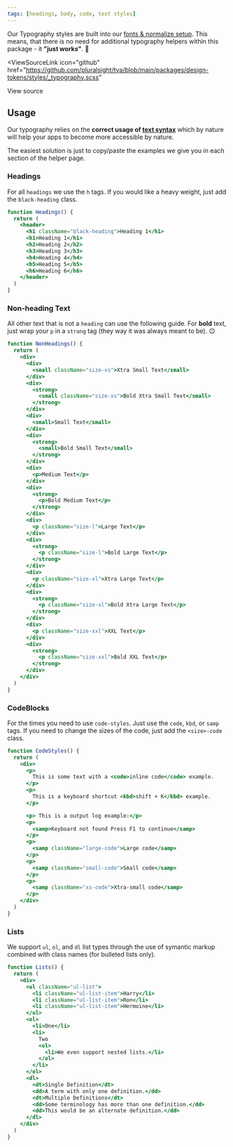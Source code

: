 ```yaml
---
tags: [headings, body, code, text styles]
---
```



Our Typography styles are built into our [fonts & normalize setup](../getting-started/installation.md#ps-tt-commons-font). This means, that there is no need for additional typography helpers within this package - it **"just works"**. :raised_hands:

<ViewSourceLink
  icon="github"
  href="https://github.com/pluralsight/tva/blob/main/packages/design-tokens/styles/_typography.scss"
>
  View source
</ViewSourceLink>

## Usage

Our typography relies on the **correct usage of [text syntax](https://developer.mozilla.org/en-US/docs/Learn/HTML/Introduction_to_HTML/HTML_text_fundamentals)** which by nature will help your apps to become more accessible by nature.

The easiest solution is just to copy/paste the examples we give you in each section of the helper page.

### Headings

For all `headings` we use the `h` tags. If you would like a heavy weight, just add the `black-heading` class.

```jsx live title="Heading options"
function Headings() {
  return (
    <header>
      <h1 className="black-heading">Heading 1</h1>
      <h1>Heading 1</h1>
      <h2>Heading 2</h2>
      <h3>Heading 3</h3>
      <h4>Heading 4</h4>
      <h5>Heading 5</h5>
      <h6>Heading 6</h6>
    </header>
  )
}
```

### Non-heading Text

All other text that is not a `heading` can use the following guide. For **bold** text, just wrap your `p` in a `strong` tag (they way it was always meant to be). :wink:

```jsx live title="Non-heading options"
function NonHeadings() {
  return (
    <div>
      <div>
        <small className="size-xs">Xtra Small Text</small>
      </div>
      <div>
        <strong>
          <small className="size-xs">Bold Xtra Small Text</small>
        </strong>
      </div>
      <div>
        <small>Small Text</small>
      </div>
      <div>
        <strong>
          <small>Bold Small Text</small>
        </strong>
      </div>
      <div>
        <p>Medium Text</p>
      </div>
      <div>
        <strong>
          <p>Bold Medium Text</p>
        </strong>
      </div>
      <div>
        <p className="size-l">Large Text</p>
      </div>
      <div>
        <strong>
          <p className="size-l">Bold Large Text</p>
        </strong>
      </div>
      <div>
        <p className="size-xl">Xtra Large Text</p>
      </div>
      <div>
        <strong>
          <p className="size-xl">Bold Xtra Large Text</p>
        </strong>
      </div>
      <div>
        <p className="size-xxl">XXL Text</p>
      </div>
      <div>
        <strong>
          <p className="size-xxl">Bold XXL Text</p>
        </strong>
      </div>
    </div>
  )
}
```

### CodeBlocks

For the times you need to use `code-styles`. Just use the `code`, `kbd`, or `samp` tags. If you need to change the sizes of the code, just add the `<size>-code` class.

```jsx live title="Code styles"
function CodeStyles() {
  return (
    <div>
      <p>
        This is some text with a <code>inline code</code> example.
      </p>
      <p>
        This is a keyboard shortcut <kbd>shift + K</kbd> example.
      </p>

      <p> This is a output log example:</p>
      <p>
        <samp>Keyboard not found Press F1 to continue</samp>
      </p>
      <p>
        <samp className="large-code">Large code</samp>
      </p>
      <p>
        <samp className="small-code">Small code</samp>
      </p>
      <p>
        <samp className="xs-code">Xtra-small code</samp>
      </p>
    </div>
  )
}
```

### Lists

We support `ul`, `ol`, and `dl` list types through the use of symantic markup combined with class names (for bulleted lists only).

```jsx live title="Lists examples"
function Lists() {
  return (
    <div>
      <ul className="ul-list">
        <li className="ul-list-item">Harry</li>
        <li className="ul-list-item">Ron</li>
        <li className="ul-list-item">Hermoine</li>
      </ul>
      <ol>
        <li>One</li>
        <li>
          Two
          <ol>
            <li>We even support nested lists.</li>
          </ol>
        </li>
      </ol>
      <dl>
        <dt>Single Definition</dt>
        <dd>A term with only one definition.</dd>
        <dt>Multiple Definitions</dt>
        <dd>Some terminology has more than one definition.</dd>
        <dd>This would be an alternate definition.</dd>
      </dl>
    </div>
  )
}
```
